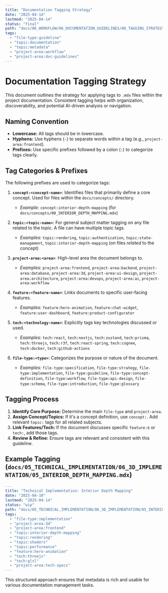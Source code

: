 ```yaml
---
title: "Documentation Tagging Strategy"
date: "2025-04-14"
lastmod: "2025-04-14"
status: "final"
path: "docs/06_WORKFLOW/06_DOCUMENTATION_GUIDELINES/00_TAGGING_STRATEGY.mdx"
tags:
  - "file-type:guideline"
  - "topic:documentation"
  - "topic:metadata"
  - "project-area:workflow"
  - "project-area:doc-guidelines"
---
```


# Documentation Tagging Strategy

This document outlines the strategy for applying tags to `.mdx` files within the project documentation. Consistent tagging helps with organization, discoverability, and potential AI-driven analysis or navigation.

## Naming Convention

*   **Lowercase:** All tags should be in lowercase.
*   **Hyphens:** Use hyphens (`-`) to separate words within a tag (e.g., `project-area:frontend`).
*   **Prefixes:** Use specific prefixes followed by a colon (`:`) to categorize tags clearly.

## Tag Categories & Prefixes

The following prefixes are used to categorize tags:

1.  **`concept:<concept-name>`**: Identifies files that primarily define a core concept. Used for files within the `docs/concepts/` directory.
    *   *Example:* `concept:interior-depth-mapping` (for `docs/concepts/00_INTERIOR_DEPTH_MAPPING.mdx`)

2.  **`topic:<topic-name>`**: For general subject matter tagging on any file related to the topic. A file can have multiple topic tags.
    *   *Examples:* `topic:rendering`, `topic:authentication`, `topic:state-management`, `topic:interior-depth-mapping` (on files *related* to the concept)

3.  **`project-area:<area>`**: High-level area the document belongs to.
    *   *Examples:* `project-area:frontend`, `project-area:backend`, `project-area:database`, `project-area:3d`, `project-area:ui-design`, `project-area:architecture`, `project-area:devops`, `project-area:ai`, `project-area:workflow`

4.  **`feature:<feature-name>`**: Links documents to specific user-facing features.
    *   *Examples:* `feature:hero-animation`, `feature:chat-widget`, `feature:user-dashboard`, `feature:product-configurator`

5.  **`tech:<technology-name>`**: Explicitly tags key technologies discussed or used.
    *   *Examples:* `tech:react`, `tech:nextjs`, `tech:zustand`, `tech:prisma`, `tech:threejs`, `tech:r3f`, `tech:react-spring`, `tech:cognee`, `tech:docker`, `tech:github-actions`

6.  **`file-type:<type>`**: Categorizes the purpose or nature of the document.
    *   *Examples:* `file-type:specification`, `file-type:strategy`, `file-type:implementation`, `file-type:guideline`, `file-type:concept-definition`, `file-type:workflow`, `file-type:api-design`, `file-type:schema`, `file-type:introduction`, `file-type:glossary`

## Tagging Process

1.  **Identify Core Purpose:** Determine the main `file-type` and `project-area`.
2.  **Assign Concept/Topics:** If it's a concept definition, use `concept:`. Add relevant `topic:` tags for all related subjects.
3.  **Link Features/Tech:** If the document discusses specific `feature:`s or `tech:`, add those tags.
4.  **Review & Refine:** Ensure tags are relevant and consistent with this guideline.

## Example Tagging (`docs/05_TECHNICAL_IMPLEMENTATION/06_3D_IMPLEMENTATION/05_INTERIOR_DEPTH_MAPPING.mdx`)

```yaml
---
title: "Technical Implementation: Interior Depth Mapping"
date: "2025-04-10"
lastmod: "2025-04-14"
status: "wip"
path: "docs/05_TECHNICAL_IMPLEMENTATION/06_3D_IMPLEMENTATION/05_INTERIOR_DEPTH_MAPPING.mdx"
tags:
  - "file-type:implementation"
  - "project-area:3d"
  - "project-area:frontend"
  - "topic:interior-depth-mapping"
  - "topic:rendering"
  - "topic:shaders"
  - "topic:performance"
  - "feature:hero-animation"
  - "tech:threejs"
  - "tech:glsl"
  - "project-area:tech-specs"
---
```

This structured approach ensures that metadata is rich and usable for various documentation management tasks.
